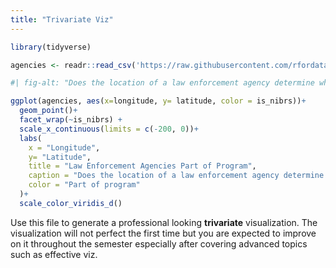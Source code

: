 ```yaml
---
title: "Trivariate Viz"
---
```

```r
library(tidyverse)
```

```r
agencies <- readr::read_csv('https://raw.githubusercontent.com/rfordatascience/tidytuesday/main/data/2025/2025-02-18/agencies.csv')
```

```r
#| fig-alt: "Does the location of a law enforcement agency determine whether or not they are part of the FBI program?"

ggplot(agencies, aes(x=longitude, y= latitude, color = is_nibrs))+
  geom_point()+
  facet_wrap(~is_nibrs) + 
  scale_x_continuous(limits = c(-200, 0))+
  labs(
    x = "Longitude",
    y= "Latitude",
    title = "Law Enforcement Agencies Part of Program",
    caption = "Does the location of a law enforcement agency determine whether or not they are part of the FBI program?",
    color = "Part of program"
  )+
  scale_color_viridis_d()

```


Use this file to generate a professional looking **trivariate** visualization.  The visualization will not perfect the first time but you are expected to improve on it throughout the semester especially after covering advanced topics such as effective viz.
